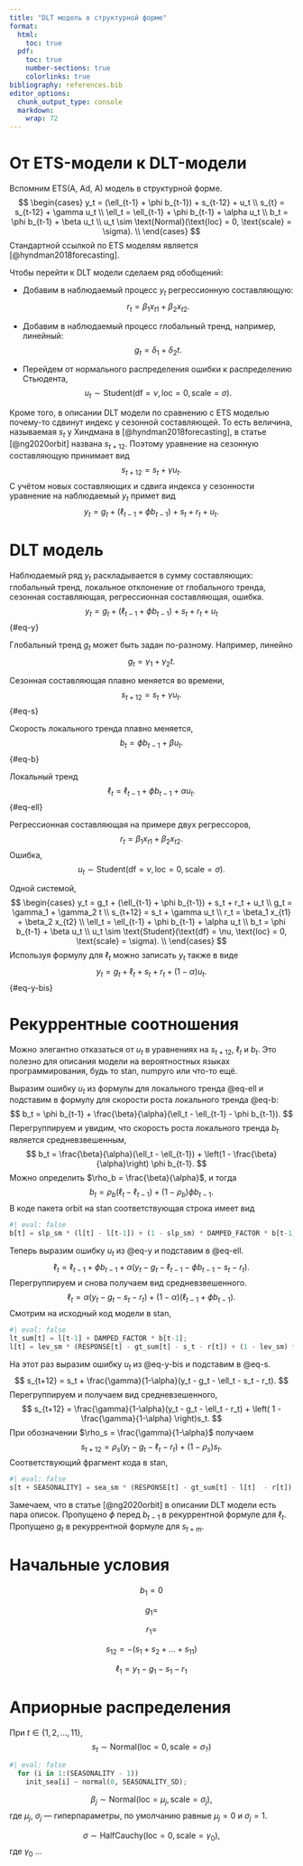 ```yaml
---
title: "DLT модель в структурной форме"
format:
  html:
    toc: true
  pdf:
    toc: true
    number-sections: true
    colorlinks: true
bibliography: references.bib
editor_options: 
  chunk_output_type: console
  markdown: 
    wrap: 72
---
```


# От ETS-модели к DLT-модели

Вспомним ETS(A, Ad, A) модель в структурной форме. 
$$
\begin{cases}
y_t = (\ell_{t-1} + \phi b_{t-1}) + s_{t-12} + u_t \\
s_{t} = s_{t-12} + \gamma u_t \\
\ell_t = \ell_{t-1} + \phi b_{t-1} + \alpha u_t \\
b_t = \phi b_{t-1} + \beta u_t \\
u_t \sim \text{Normal}(\text{loc} = 0, \text{scale} = \sigma). \\
\end{cases}
$$ 
Стандартной ссылкой по ETS моделям является
[@hyndman2018forecasting].

Чтобы перейти к DLT модели сделаем ряд обобщений:

* Добавим в наблюдаемый процесс $y_t$ регрессионную составляющую:
$$
r_t = \beta_1 x_{t1} + \beta_2 x_{t2}.
$$

* Добавим в наблюдаемый процесс глобальный тренд, например, линейный:
$$
g_t = \delta_1 + \delta_2 t.
$$
* Перейдем от нормального распределения ошибки к распределению Стьюдента,
$$
u_t \sim \text{Student}(\text{df} = \nu, \text{loc} = 0, \text{scale} = \sigma).
$$

Кроме того, в описании DLT модели по сравнению с ETS моделью почему-то сдвинут индекс у сезонной составляющей. 
То есть величина, называемая $s_t$ у Хиндмана в [@hyndman2018forecasting], в статье [@ng2020orbit] названа $s_{t+12}$. 
Поэтому уравнение на сезонную составляющую принимает вид 
$$
s_{t+12} = s_{t} + \gamma u_t.
$$
С учётом новых составляющих и сдвига индекса у сезонности уравнение на наблюдаемый $y_t$ примет вид
$$
y_t = g_t + (\ell_{t-1} + \phi b_{t-1}) + s_t + r_t + u_t.
$$


# DLT модель

Наблюдаемый ряд $y_t$ раскладывается в сумму составляющих: глобальный
тренд, локальное отклонение от глобального тренда, сезонная
составляющая, регрессионная составляющая, ошибка. 
$$ 
y_t = g_t + (\ell_{t-1} + \phi b_{t-1}) + s_t + r_t + u_t 
$$ {#eq-y}

Глобальный тренд $g_t$ может быть задан по-разному. Например, линейно 
$$
g_t = \gamma_1 + \gamma_2 t.
$$

Сезонная составляющая плавно меняется во времени, 
$$
s_{t+12} = s_t + \gamma u_t.
$$ {#eq-s}

Скорость локального тренда плавно меняется, 
$$
b_t = \phi b_{t-1} + \beta u_t.
$$ {#eq-b}

Локальный тренд 
$$
\ell_t = \ell_{t-1} + \phi b_{t-1} + \alpha u_t.
$$ {#eq-ell}

Регрессионная составляющая на примере двух регрессоров, 
$$
r_t = \beta_1 x_{t1} + \beta_2 x_{t2}.
$$ 
Ошибка, 
$$
u_t \sim \text{Student}(\text{df} = \nu, \text{loc} = 0, \text{scale} = \sigma).
$$

Одной системой, 
$$
\begin{cases}
y_t = g_t + (\ell_{t-1} + \phi b_{t-1}) + s_t + r_t + u_t \\
g_t = \gamma_1 + \gamma_2 t \\
s_{t+12} = s_t + \gamma u_t \\
r_t = \beta_1 x_{t1} + \beta_2 x_{t2} \\
\ell_t = \ell_{t-1} + \phi b_{t-1} + \alpha u_t \\
b_t = \phi b_{t-1} + \beta u_t \\
u_t \sim \text{Student}(\text{df} = \nu, \text{loc} = 0, \text{scale} = \sigma). \\
\end{cases}
$$ 
Используя формулу для $\ell_t$ можно записать $y_t$ также в виде 
$$
y_t = g_t + \ell_t + s_t + r_t + (1-\alpha)u_t.
$$ {#eq-y-bis}

# Рекуррентные соотношения

Можно элегантно отказаться от $u_t$ в уравнениях на $s_{t+12}$, $\ell_t$
и $b_t$. Это полезно для описания модели на вероятностных языках
программирования, будь то stan, numpyro или что-то ещё.

Выразим ошибку $u_t$ из формулы для локального тренда @eq-ell и
подставим в формулу для скорости роста локального тренда @eq-b: 
$$
b_t = \phi b_{t-1} + \frac{\beta}{\alpha}(\ell_t - \ell_{t-1} - \phi b_{t-1}). 
$$ 
Перегруппируем и увидим, что скорость роста локального тренда $b_t$
является средневзвешенным, 
$$
b_t = \frac{\beta}{\alpha}(\ell_t - \ell_{t-1}) + \left(1 - \frac{\beta}{\alpha}\right) \phi b_{t-1}.
$$ 
Можно определить $\rho_b = \frac{\beta}{\alpha}$, и тогда 
$$
b_t = \rho_b(\ell_t - \ell_{t-1}) + (1-\rho_b) \phi b_{t-1}.
$$ 
В коде пакета orbit на stan соответствующая строка имеет вид

```python
#| eval: false
b[t] = slp_sm * (l[t] - l[t-1]) + (1 - slp_sm) * DAMPED_FACTOR * b[t-1];
```

Теперь выразим ошибку $u_t$ из @eq-y и подставим в @eq-ell. 
$$
\ell_t = \ell_{t-1} + \phi b_{t-1} + \alpha (y_t - g_t - \ell_{t-1} - \phi b_{t-1} - s_t - r_t).
$$ 
Перегруппируем и снова получаем вид средневзвешенного. 
$$
\ell_t = \alpha (y_t - g_t - s_t - r_t) + (1-\alpha)(\ell_{t-1} + \phi b_{t-1}).
$$ 
Смотрим на исходный код модели в stan,

```python
#| eval: false
lt_sum[t] = l[t-1] + DAMPED_FACTOR * b[t-1];
l[t] = lev_sm * (RESPONSE[t] - gt_sum[t] - s_t - r[t]) + (1 - lev_sm) * lt_sum[t];
```

На этот раз выразим ошибку $u_t$ из @eq-y-bis и подставим в @eq-s. 
$$
s_{t+12} = s_t + \frac{\gamma}{1-\alpha}(y_t - g_t - \ell_t - s_t - r_t).
$$ 
Перегруппируем и получаем вид средневзешенного, 
$$
s_{t+12} = \frac{\gamma}{1-\alpha}(y_t - g_t - \ell_t - r_t) + \left( 1 -  \frac{\gamma}{1-\alpha} \right)s_t.
$$ 
При обозначении $\rho_s = \frac{\gamma}{1-\alpha}$ получаем 
$$
s_{t+12} = \rho_s(y_t - g_t - \ell_t - r_t) + ( 1 -  \rho_s) s_t.
$$ 
Соответствующий фрагмент кода в stan,

```python
#| eval: false
s[t + SEASONALITY] = sea_sm * (RESPONSE[t] - gt_sum[t] - l[t]  - r[t]) + (1 - sea_sm) * s_t;
```

Замечаем, что в статье [@ng2020orbit] в описании DLT модели есть пара
описок. Пропущено $\phi$ перед $b_{t-1}$ в рекуррентной формуле для
$\ell_t$. Пропущено $g_t$ в рекуррентной формуле для $s_{t+m}$.

# Начальные условия 

$$
b_1 = 0
$$

$$
g_1 = 
$$

$$
r_1 = 
$$

$$
s_{12} = -(s_1 + s_2 + \ldots + s_{11}) 
$$

$$
\ell_1 = y_1 - g_1 - s_1 - r_1
$$



# Априорные распределения

При $t\in \{1, 2, \ldots, 11\}$,
$$
s_t \sim \text{Normal}(\text{loc} = 0, \text{scale} = \sigma_{?})
$$

```python
#| eval: false
  for (i in 1:(SEASONALITY - 1))
    init_sea[i] ~ normal(0, SEASONALITY_SD); 
```


$$
\beta_j \sim \text{Normal}(\text{loc} = \mu_j, \text{scale} = \sigma_j),
$$ 
где $\mu_j$, $\sigma_j$ --- гиперпараметры, по умолчанию равные
$\mu_j = 0$ и $\sigma_j = 1$.

$$
\sigma \sim \text{HalfCauchy}(\text{loc} = 0, \text{scale} = \gamma_0),
$$ 
где $\gamma_0$ ...
